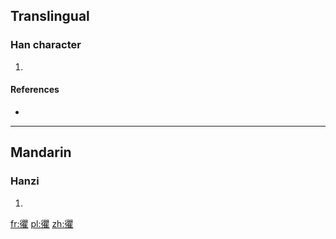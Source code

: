 ==Translingual==

===Han character===
{{Han char|rn=60|rad=彳|as=18|sn=21|four=|canj=竹人月山土 (HOBUG)|ids=⿰[[彳]][[瞿]]}}

# {{defn|Han|sort=彳18}}

====References====
* {{Han ref|kx=0372.210|dkj=10289|dj=0699.390|hdz=20851.190|uh=5FC2|ud=24514}}

----

==Mandarin==

===Hanzi===
{{cmn-hanzi|pin=[[qú]] ([[qu2]])|wg=ch'ü<sup>2</sup>}}

# {{defn|lang=cmn|sort=彳18}}

[[fr:忂]]
[[pl:忂]]
[[zh:忂]]